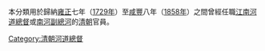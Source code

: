 本分類用於歸納[[雍正|雍正]]七年（[[1729年|1729年]]）至[[咸豐|咸豐]]八年（[[1858年|1858年]]）之間曾經任職[[江南河道總督|江南河道總督]]或[[南河副總河|南河副總河]]的[[清朝|清朝]]官員。

{{catmore|南河總督}}

[[Category:清朝河道總督|Category:清朝河道總督]]